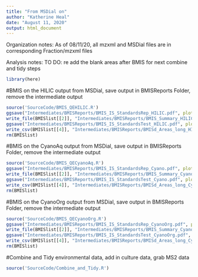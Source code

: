 ```yaml
---
title: "From MSDial on"
author: "Katherine Heal"
date: "August 11, 2020"
output: html_document
---
```

Organization notes:
As of 08/11/20, all mzxml and MSDial files are in corresponding Fraction/mzxml files 

Analysis notes:
TO DO: re add the blank areas after BMIS for next combine and tidy steps

```r
library(here)
```

#BMIS on the HILIC output from MSDial, save output in BMISReports Folder, remove the intermediate output
```r
source('SourceCode/BMIS_QEHILIC.R')
ggsave("Intermediates/BMISReports/BMIS_IS_StandardsRep_HILIC.pdf", plot = BMISlist[[1]], device = "pdf", width = 10, height = 10, units = "in")
write_file(BMISlist[[2]], "Intermediates/BMISReports/BMIS_Summary_HILIC.txt")
ggsave("Intermediates/BMISReports/BMIS_IS_StandardsTest_HILIC.pdf", plot = BMISlist[[3]], device = "pdf", width = 10, height = 10, units = "in")
write_csv(BMISlist[[4]], "Intermediates/BMISReports/BMISd_Areas_long_HILIC.csv")
rm(BMISlist)
```

#BMIS on the CyanoAq output from MSDial, save output in BMISReports Folder, remove the intermediate output
```r
source('SourceCode/BMIS_QECyanoAq.R')
ggsave("Intermediates/BMISReports/BMIS_IS_StandardsRep_Cyano.pdf", plot = BMISlist[[1]], device = "pdf", width = 10, height = 10, units = "in")
write_file(BMISlist[[2]], "Intermediates/BMISReports/BMIS_Summary_Cyano.txt")
ggsave("Intermediates/BMISReports/BMIS_IS_StandardsTest_Cyano.pdf", plot = BMISlist[[3]], device = "pdf", width = 10, height = 10, units = "in")
write_csv(BMISlist[[4]], "Intermediates/BMISReports/BMISd_Areas_long_Cyano.csv")
rm(BMISlist)
```

#BMIS on the CyanoOrg output from MSDial, save output in BMISReports Folder, remove the intermediate output
```r
source('SourceCode/BMIS_QECyanoOrg.R')
ggsave("Intermediates/BMISReports/BMIS_IS_StandardsRep_CyanoOrg.pdf", plot = BMISlist[[1]], device = "pdf", width = 10, height = 10, units = "in")
write_file(BMISlist[[2]], "Intermediates/BMISReports/BMIS_Summary_CyanoOrg.txt")
ggsave("Intermediates/BMISReports/BMIS_IS_StandardsTest_CyanoOrg.pdf", plot = BMISlist[[3]], device = "pdf", width = 10, height = 10, units = "in")
write_csv(BMISlist[[4]], "Intermediates/BMISReports/BMISd_Areas_long_CyanoOrg.csv")
rm(BMISlist)
```


#Combine and Tidy environmental data, add in culture data, grab MS2 data
```r
source('SourceCode/Combine_and_Tidy.R')

```
